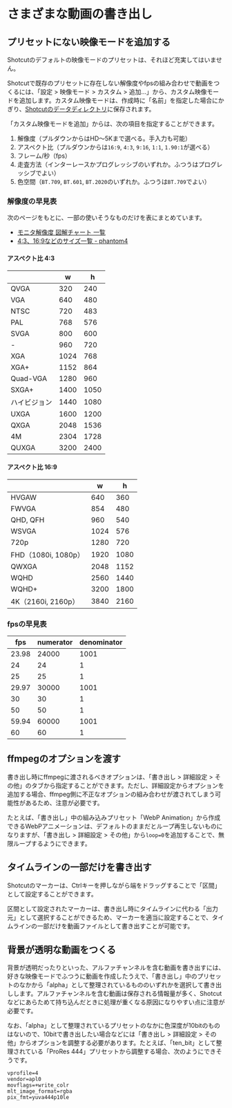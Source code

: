 # さまざまな動画の書き出し

## プリセットにない映像モードを追加する

Shotcutのデフォルトの映像モードのプリセットは、それほど充実してはいません。

Shotcutで既存のプリセットに存在しない解像度やfpsの組み合わせで動画をつくるには、「設定 > 映像モード > カスタム > 追加...」から、カスタム映像モードを追加します。カスタム映像モードは、作成時に「名前」を指定した場合にかぎり、[Shotcutのデータディレクトリ](https://www.shotcut.org/FAQ/#where-are-the-log-presets-cache-and-settings-stored)に保存されます。

「カスタム映像モードを追加」からは、次の項目を指定することができます。

1. 解像度（プルダウンからはHD～5Kまで選べる。手入力も可能）
2. アスペクト比（プルダウンからは`16:9`, `4:3`, `9:16`, `1:1`, `1.90:1`が選べる）
3. フレーム/秒（fps）
4. 走査方法（インターレースかプログレッシブのいずれか。ふつうはプログレッシブでよい）
5. 色空間（`BT.709`, `BT.601`, `BT.2020`のいずれか。ふつうは`BT.709`でよい）

### 解像度の早見表

次のページをもとに、一部の使いそうなものだけを表にまとめています。

- [モニタ解像度 図解チャート 一覧](https://www.quel.jp/etc/monitor-size/)
- [4:3、16:9などのサイズ一覧 - phantom4](https://blog.phantom4.org/archives/300)

#### アスペクト比 4:3

| | w | h |
| --- | --- | --- |
| QVGA | 320 | 240 |
| VGA | 640 | 480 |
| NTSC | 720 | 483 |
| PAL | 768 | 576 |
| SVGA | 800 | 600 |
| - | 960 | 720 |
| XGA | 1024 | 768 |
| XGA+ | 1152 | 864 |
| Quad-VGA | 1280 | 960 |
| SXGA+ | 1400 | 1050 |
| ハイビジョン | 1440 | 1080 |
| UXGA | 1600 | 1200 |
| QXGA | 2048 | 1536 |
| 4M | 2304 | 1728 |
| QUXGA | 3200 | 2400 |

#### アスペクト比 16:9

| | w | h |
| --- | --- | --- |
| HVGAW | 640 | 360 |
| FWVGA | 854 | 480 |
| QHD, QFH | 960 | 540 |
| WSVGA | 1024 | 576 |
| 720p | 1280 | 720 |
| FHD（1080i, 1080p） | 1920 | 1080 |
| QWXGA | 2048 | 1152 |
| WQHD | 2560 | 1440 |
| WQHD+ | 3200 | 1800 |
| 4K（2160i, 2160p）| 3840 | 2160 |

### fpsの早見表

| fps | numerator | denominator |
| --- | --- | --- |
| 23.98 | 24000 | 1001 |
| 24 | 24 | 1 |
| 25 | 25 | 1 |
| 29.97 | 30000 | 1001 |
| 30 | 30 | 1 |
| 50 | 50 | 1 |
| 59.94 | 60000 | 1001 |
| 60 | 60 | 1 |

## ffmpegのオプションを渡す

書き出し時にffmpegに渡されるべきオプションは、「書き出し > 詳細設定 > その他」のタブから指定することができます。ただし、詳細設定からオプションを追加する場合、ffmpeg側に不正なオプションの組み合わせが渡されてしまう可能性があるため、注意が必要です。

たとえば、「書き出し」中の組み込みプリセット「WebP Animation」から作成できるWebPアニメーションは、デフォルトのままだとループ再生しないものになりますが、「書き出し > 詳細設定 > その他」から`loop=0`を追加することで、無限ループするようにできます。

## タイムラインの一部だけを書き出す

Shotcutのマーカーは、Ctrlキーを押しながら端をドラッグすることで「区間」として設定することができます。

区間として設定されたマーカーは、書き出し時にタイムラインに代わる「出力元」として選択することができるため、マーカーを適当に設定することで、タイムラインの一部だけを動画ファイルとして書き出すことが可能です。

## 背景が透明な動画をつくる

背景が透明だったりといった、アルファチャンネルを含む動画を書き出すには、好きな映像モードでふつうに動画を作成したうえで、「書き出し」中のプリセットのなかから「alpha」として整理されているもののいずれかを選択して書き出しします。アルファチャンネルを含む動画は保存される情報量が多く、Shotcutなどにあらためて持ち込んだときに処理が重くなる原因になりやすい点に注意が必要です。

なお、「alpha」として整理されているプリセットのなかに色深度が10bitのものはないので、10bitで書き出したい場合などには「書き出し > 詳細設定 > その他」からオプションを調整する必要があります。たとえば、「ten_bit」として整理されている「ProRes 444」プリセットから調整する場合、次のようにできそうです。

```
vprofile=4
vendor=apl0
movflags=+write_colr
mlt_image_format=rgba
pix_fmt=yuva444p10le
```
